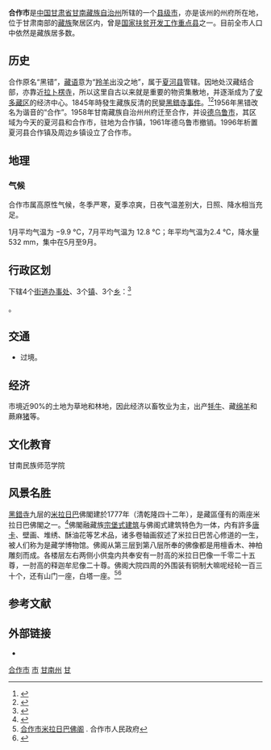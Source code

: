 {{Infobox China County
|name              = 合作市<br>{{Bo-textonly|གཙོས་གྲོང་ཁྱིར།}}
|shortname         =
|nickname          =
|usedname          =
|nameorigin        = 
|image_city        = Hezuo.jpg
|image_caption     = [[黑錯寺|黑錯寺]]米拉日巴九層佛閣
|image_flag        = 
|image_seal        = 
|image_map         = Location of Hezuo within Gansu (China).png
|map_caption       = 
|class             = 县级市
|Belong            = [[甘肃省|甘肃省]][[甘南藏族自治州|甘南藏族自治州]]
|location          = 
|leader_title      = 
|leader_name       = 
|leader_title1     = 
|leader_name1      = 
|established_title = 
|established_date  = 
|established_title1 = 
|established_date1 = 
|area_total        = 2670
|area_urban        = 
|area_metro        =    
|area_metro_as_of  =
|population_total  = 9
|population_as_of  = 2002
|population_density= 
|population_urban  = 
|population_urban_as_of = 
|density_urban     = 
|population_metro  = 
|population_metro_as_of =
|elevation         = 
|GDP               = 
|GDP_as_of         = 
|GDPPC             = 
|Urban_GDP         =
|GDP_urban_as_of   = 
|Urban_GDPPC       =
|areacode          = 0941
|postcode          = 747000
|carlicense        = 
|admini_division_code = 623001
|tree              = 
|flower            = 
|web               = 
|footnotes         = 
}}
'''合作市'''是[[中国|中国]][[甘肃省|甘肃省]][[甘南藏族自治州|甘南藏族自治州]]所辖的一个[[县级市|县级市]]，亦是该州的州府所在地，位于甘肃南部的[[藏族|藏族]]聚居区内，曾是[[国家级贫困县|国家扶贫开发工作重点县]]之一。目前全市人口中依然是藏族居多数。

== 历史 ==
合作原名“黑错”，[[藏语|藏语]]意为“[[羚羊|羚羊]]出没之地”，属于[[夏河县|夏河县]]管辖。因地处汉藏结合部，亦靠近[[拉卜楞寺|拉卜楞寺]]，所以这里自古以来就是重要的物资集散地，并逐渐成为了[[安多藏区|安多藏区]]的经济中心。1845年時發生藏族反清的民變[[黑錯寺事件|黑錯寺事件]]。<ref>{{cite journal | url=http://www.cssn.cn/zgs/zgs_zggds/201310/t20131025_545472.shtml | title=拉卜楞寺与清政府关系综论 | date=2012-09-18 | journal=《江汉论坛》 | issue=4期 | author=杨红伟 | access-date=2018-12-21 | archive-date=2018-08-29 | archive-url=https://web.archive.org/web/20180829000144/http://www.cssn.cn/zgs/zgs_zggds/201310/t20131025_545472.shtml | dead-url=no }}</ref><ref>{{Cite book| title=《清實錄道光朝實錄》| url=https://ctext.org/wiki.pl?if=gb&chapter=685242| access-date=2018-12-21| archive-date=2018-08-29| archive-url=https://web.archive.org/web/20180829072257/https://ctext.org/wiki.pl?if=gb&chapter=685242| dead-url=no}}</ref>1956年黑错改名为谐音的“合作”。1958年甘南藏族自治州州府迁至合作，并设[[德乌鲁市|德乌鲁市]]，其区域为今天的夏河县和合作市，驻地为合作镇，1961年德乌鲁市撤销。1996年析置夏河县合作镇及周边乡镇设立了合作市。

== 地理 ==
=== 气候 ===
合作市属高原性气候，冬季严寒，夏季凉爽，日夜气温差别大，日照、降水相当充足。

1月平均气温为 −9.9 °C，7月平均气温为 12.8 °C；年平均气温为2.4 ℃，降水量532 mm，集中在5月至9月。

{{合作市气候数据}}

== 行政区划 ==
{{PAGENAMEBASE}}下辖4个[[街道办事处|街道办事处]]、3个[[镇|镇]]、3个[[乡_(中华人民共和国)|乡]]：<ref>{{PRC admin/ref sgc|62/30/01/000/000}}</ref>

{{PRC admin/children|62/30/01/000/000}}。

== 交通 ==
* {{中国国道名|213}}过境。

== 经济 ==
市境近90%的土地为草地和林地，因此经济以畜牧业为主，出产[[牦牛|牦牛]]、藏[[绵羊|绵羊]]和蕨麻[[家猪|猪]]等。

== 文化教育 ==
甘南民族师范学院

== 风景名胜 ==
[[黑錯寺|黑錯寺]]九层的[[米拉日巴|米拉日巴]]佛閣建於1777年（清乾隆四十二年），是藏區僅有的兩座米拉日巴佛閣之一。<ref name="李江琳2014">{{cite book|author=李江琳|title=藏區祕行|url=https://books.google.com/books?id=4WJHBgAAQBAJ&pg=RA1-PA138|date=2014-12-05|publisher=聯經出版|isbn=978-957-08-4485-6|pages=138,142|access-date=2018-12-21|archive-date=2022-03-23|archive-url=https://web.archive.org/web/20220323030934/https://books.google.com/books?id=4WJHBgAAQBAJ&pg=RA1-PA138}}</ref>佛閣融藏族[[宗_(建筑)|宗堡式建筑]]与佛阁式建筑特色为一体，内有許多[[唐卡|唐卡]]、壁画、堆绣、酥油花等艺术品，诸多卷轴画叙述了米拉日巴苦心修道的一生，被人们称为是藏学博物馆。佛阁从第三层到第八层所奉的佛像都是用檀香木、神柏雕刻而成。各楼层左右两侧小供龛内共奉安有一肘高的米拉日巴像一千零二十五尊，一肘高的释迦牟尼像二十尊。佛阁大院四周的外围装有铜制大嘛呢经轮一百三十个，还有山门一座，白塔一座。<ref>[http://www.hezuo.gov.cn/lyzy/jdfg/2011-04-26/15.html 合作市米拉日巴佛阁] {{Wayback|url=http://www.hezuo.gov.cn/lyzy/jdfg/2011-04-26/15.html |date=20180909035505 }}. 合作市人民政府</ref><ref>{{Cite web|url=http://xy.tibetcul.com/sy/gj/201403/32951.html|title=安多合作米拉日巴九层佛阁|date=2014-03-20|website=藏人文化网|access-date=2018-12-21|archive-url=https://web.archive.org/web/20170614041220/http://xy.tibetcul.com/sy/gj/201403/32951.html|archive-date=2017-06-14|dead-url=yes}}</ref>

== 参考文献 ==
{{Wikisource|民政部关于甘肃省设立合作市的批复}}
{{reflist}}

== 外部链接 ==
* {{Official website|http://www.hezuo.gov.cn/|name=合作市人民政府}}

{{合作市行政区划}}
{{甘南藏族自治州行政区划}}
{{甘肃行政区划}}
{{国家级贫困县|前}}

[[Category:合作市|]]
[[Category:甘南州县市|市]]
[[Category:甘肃县级市|甘南州]]
[[Category:原国家级贫困县|甘]]